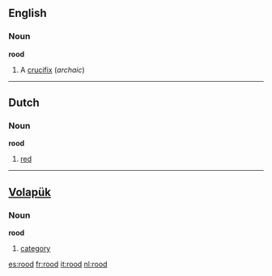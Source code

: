 ==English==
=== Noun ===
'''rood'''

# A [[crucifix]] (''archaic'')

----

== Dutch == 
=== Noun ===
'''rood'''

# [[red]]

----

== [[Volapük]] == 
=== Noun ===
'''rood'''

# [[category]]

[[es:rood]]
[[fr:rood]]
[[it:rood]]
[[nl:rood]]